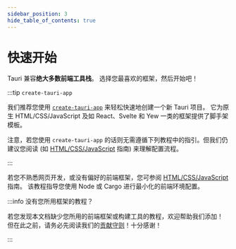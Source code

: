 ```yaml
---
sidebar_position: 3
hide_table_of_contents: true
---
```



# 快速开始

Tauri 兼容**绝大多数前端工具栈**。 选择您最喜欢的框架，然后开始吧！

:::tip `create-tauri-app`

我们推荐您使用 [`create-tauri-app`][] 来轻松快速地创建一个新 Tauri 项目。 它为原生 HTML/CSS/JavaScript 及如 React、Svelte 和 Yew 一类的框架提供了脚手架模板。

<CreateTauriApp />

注意，若您使用 `create-tauri-app` 的话则无需遵循下列教程中的指引。但我们仍建议您阅读 (如 [HTML/CSS/JavaScript][] 指南) 来理解配置流程。

:::

若您不熟悉网页开发，或没有偏好的前端框架，您可参阅 [HTML/CSS/JavaScript][] 指南。 该教程指导您使用 Node 或 Cargo 进行最小化的前端环境配置。

<DocCardList items={useCurrentSidebarCategory().items} />

:::info 没有您所用框架的教程？

若您发现本文档缺少您所用的前端框架或构建工具的教程，欢迎帮助我们添加！ 但在此之前，请务必先阅读我们的[贡献守则][]！十分感谢！

:::

[HTML/CSS/JavaScript]: ./html-css-js.mdx
[贡献守则]: https://github.com/tauri-apps/tauri/blob/dev/.github/CONTRIBUTING.md
[`create-tauri-app`]: https://github.com/tauri-apps/create-tauri-app
